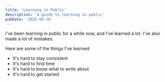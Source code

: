 ```yaml
---
title: 'Learning in Public'
description: 'A guide to learning in public'
pubDate: '2025-04-16'
---
```


I've been learning in public for a while now, and I've learned a lot. I've also made a lot of mistakes.

Here are some of the things I've learned:

- It's hard to stay consistent
- It's hard to find time
- It's hard to know what to write about
- It's hard to get started
